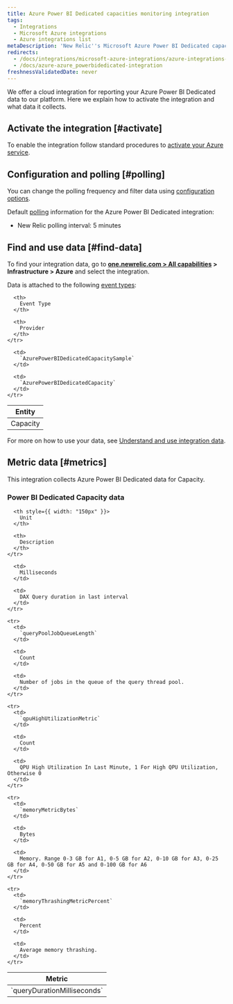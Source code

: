 ```yaml
---
title: Azure Power BI Dedicated capacities monitoring integration
tags:
  - Integrations
  - Microsoft Azure integrations
  - Azure integrations list
metaDescription: 'New Relic''s Microsoft Azure Power BI Dedicated capacities monitoring integration: how to install it, configure it, and understand the data it reports.'
redirects:
  - /docs/integrations/microsoft-azure-integrations/azure-integrations-list/azure-power-bi-dedicated-capacities-monitoring-integration
  - /docs/azure-azure_powerbidedicated-integration
freshnessValidatedDate: never
---
```


We offer a cloud integration for reporting your Azure Power BI Dedicated data to our platform. Here we explain how to activate the integration and what data it collects.

## Activate the integration [#activate]

To enable the integration follow standard procedures to [activate your Azure service](/docs/infrastructure/microsoft-azure-integrations/getting-started/activate-azure-integrations).

## Configuration and polling [#polling]

You can change the polling frequency and filter data using [configuration options](/docs/integrations/new-relic-integrations/getting-started/configure-polling-frequency-data-collection-cloud-integrations).

Default [polling](/docs/infrastructure/microsoft-azure-integrations/getting-started/azure-integration-polling) information for the Azure Power BI Dedicated integration:

* New Relic polling interval: 5 minutes

## Find and use data [#find-data]

To find your integration data, go to <DNT>**[one.newrelic.com > All capabilities](https://one.newrelic.com/all-capabilities) > Infrastructure > Azure**</DNT> and select the integration.

Data is attached to the following [event types](/docs/data-apis/understand-data/new-relic-data-types/#event-data):

<table>
  <thead>
    <tr>
      <th>
        Entity
      </th>

      <th>
        Event Type
      </th>

      <th>
        Provider
      </th>
    </tr>
  </thead>

  <tbody>
    <tr>
      <td>
        Capacity
      </td>

      <td>
        `AzurePowerBIDedicatedCapacitySample`
      </td>

      <td>
        `AzurePowerBIDedicatedCapacity`
      </td>
    </tr>
  </tbody>
</table>

For more on how to use your data, see [Understand and use integration data](/docs/infrastructure/integrations/find-use-infrastructure-integration-data).

## Metric data [#metrics]

This integration collects Azure Power BI Dedicated data for Capacity.

### Power BI Dedicated Capacity data

<table>
  <thead>
    <tr>
      <th style={{ width: "275px" }}>
        Metric
      </th>

      <th style={{ width: "150px" }}>
        Unit
      </th>

      <th>
        Description
      </th>
    </tr>
  </thead>

  <tbody>
    <tr>
      <td>
        `queryDurationMilliseconds`
      </td>

      <td>
        Milliseconds
      </td>

      <td>
        DAX Query duration in last interval
      </td>
    </tr>

    <tr>
      <td>
        `queryPoolJobQueueLength`
      </td>

      <td>
        Count
      </td>

      <td>
        Number of jobs in the queue of the query thread pool.
      </td>
    </tr>

    <tr>
      <td>
        `qpuHighUtilizationMetric`
      </td>

      <td>
        Count
      </td>

      <td>
        QPU High Utilization In Last Minute, 1 For High QPU Utilization, Otherwise 0
      </td>
    </tr>

    <tr>
      <td>
        `memoryMetricBytes`
      </td>

      <td>
        Bytes
      </td>

      <td>
        Memory. Range 0-3 GB for A1, 0-5 GB for A2, 0-10 GB for A3, 0-25 GB for A4, 0-50 GB for A5 and 0-100 GB for A6
      </td>
    </tr>

    <tr>
      <td>
        `memoryThrashingMetricPercent`
      </td>

      <td>
        Percent
      </td>

      <td>
        Average memory thrashing.
      </td>
    </tr>
  </tbody>
</table>
